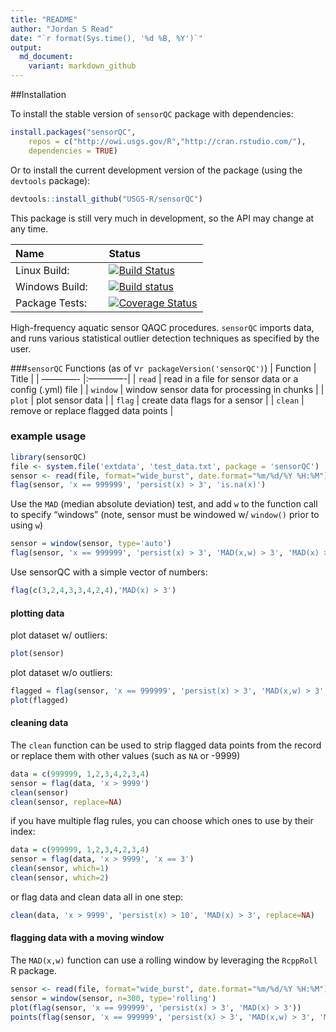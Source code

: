 ```yaml
---
title: "README"
author: "Jordan S Read"
date: "`r format(Sys.time(), '%d %B, %Y')`"
output:
  md_document:
    variant: markdown_github
---
```


##Installation

To install the stable version of `sensorQC` package with dependencies:
```r
install.packages("sensorQC", 
    repos = c("http://owi.usgs.gov/R","http://cran.rstudio.com/"),
    dependencies = TRUE)
```

Or to install the current development version of the package (using the `devtools` package):
```r
devtools::install_github("USGS-R/sensorQC")
```

This package is still very much in development, so the API may change at any time.  

| Name       | Status           |  
| :------------ |:-------------|  
| Linux Build: | [![Build Status](https://travis-ci.org/USGS-R/sensorQC.svg?branch=master)](https://travis-ci.org/USGS-R/sensorQC) |  
| Windows Build: | [![Build status](https://ci.appveyor.com/api/projects/status/pho8872wbnvaw5nt)](https://ci.appveyor.com/project/jread-usgs/sensorqc)  |  
| Package Tests: | [![Coverage Status](https://coveralls.io/repos/USGS-R/sensorQC/badge.svg?branch=master&service=github)](https://coveralls.io/github/USGS-R/sensorQC?branch=master) |  


High-frequency aquatic sensor QAQC procedures. `sensorQC` imports data, and runs various statistical outlier detection techniques as specified by the user. 


###`sensorQC` Functions (as of v`r packageVersion('sensorQC')`)
| Function       | Title           |
| ------------- |:-------------|
| `read` | read in a file for sensor data or a config (.yml) file |
| `window`  | window sensor data for processing in chunks |
| `plot` | plot sensor data |
| `flag` | create data flags for a sensor |
| `clean` | remove or replace flagged data points |

### example usage

```r
library(sensorQC)
file <- system.file('extdata', 'test_data.txt', package = 'sensorQC') 
sensor <- read(file, format="wide_burst", date.format="%m/%d/%Y %H:%M")
flag(sensor, 'x == 999999', 'persist(x) > 3', 'is.na(x)')
```

Use the `MAD` (median absolute deviation) test, and add `w` to the function call to specify "windows" (note, sensor must be windowed w/ `window()` prior to using `w`)
```r
sensor = window(sensor, type='auto')
flag(sensor, 'x == 999999', 'persist(x) > 3', 'MAD(x,w) > 3', 'MAD(x) > 3')
```

Use sensorQC with a simple vector of numbers:  
```r
flag(c(3,2,4,3,3,4,2,4),'MAD(x) > 3')
```

#### plotting data
plot dataset w/ outliers:  
```r
plot(sensor)
```

plot dataset w/o outliers:  
```r
flagged = flag(sensor, 'x == 999999', 'persist(x) > 3', 'MAD(x,w) > 3', 'MAD(x) > 3')
plot(flagged)
```

#### cleaning data
The `clean` function can be used to strip flagged data points from the record or replace them with other values (such as `NA` or -9999)  
```r
data = c(999999, 1,2,3,4,2,3,4)
sensor = flag(data, 'x > 9999')
clean(sensor)
clean(sensor, replace=NA)
```
if you have multiple flag rules, you can choose which ones to use by their index:  
```r
data = c(999999, 1,2,3,4,2,3,4)
sensor = flag(data, 'x > 9999', 'x == 3')
clean(sensor, which=1)
clean(sensor, which=2)
```

or flag data and clean data all in one step:  
```r
clean(data, 'x > 9999', 'persist(x) > 10', 'MAD(x) > 3', replace=NA)
```


#### flagging data with a moving window
The `MAD(x,w)` function can use a rolling window by leveraging the `RcppRoll` R package. 

```r
sensor <- read(file, format="wide_burst", date.format="%m/%d/%Y %H:%M")
sensor = window(sensor, n=300, type='rolling')
plot(flag(sensor, 'x == 999999', 'persist(x) > 3', 'MAD(x) > 3'))
points(flag(sensor, 'x == 999999', 'persist(x) > 3', 'MAD(x,w) > 3', 'MAD(x) > 3'), pch=20, col='red', cex=0.75)
```



